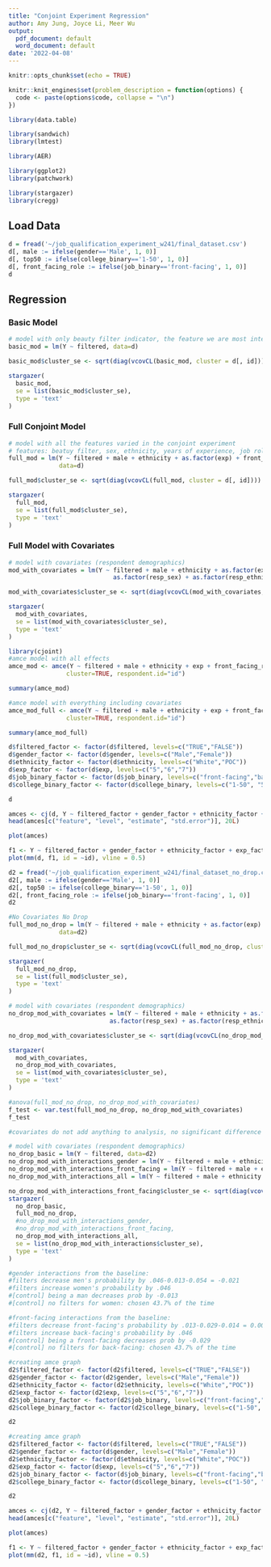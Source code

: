 ```yaml
---
title: "Conjoint Experiment Regression"
author: Amy Jung, Joyce Li, Meer Wu
output:
  pdf_document: default
  word_document: default
date: '2022-04-08'
---
```


```r
knitr::opts_chunk$set(echo = TRUE)

knitr::knit_engines$set(problem_description = function(options) {
  code <- paste(options$code, collapse = "\n")
})
```


```r
library(data.table)

library(sandwich)
library(lmtest)

library(AER) 

library(ggplot2) 
library(patchwork)

library(stargazer)
library(cregg)
```

## Load Data

```r
d = fread('~/job_qualification_experiment_w241/final_dataset.csv')
d[, male := ifelse(gender=='Male', 1, 0)]
d[, top50 := ifelse(college_binary=='1-50', 1, 0)]
d[, front_facing_role := ifelse(job_binary=='front-facing', 1, 0)]
d
```

## Regression

### Basic Model

```r
# model with only beauty filter indicator, the feature we are most interested in investigating
basic_mod = lm(Y ~ filtered, data=d)

basic_mod$cluster_se <- sqrt(diag(vcovCL(basic_mod, cluster = d[, id])))

stargazer(
  basic_mod, 
  se = list(basic_mod$cluster_se), 
  type = 'text'
)
```

### Full Conjoint Model

```r
# model with all the features varied in the conjoint experiment
# features: beatuy filter, sex, ethnicity, years of experience, job role, college prestige
full_mod = lm(Y ~ filtered + male + ethnicity + as.factor(exp) + front_facing_role + top50,
              data=d)

full_mod$cluster_se <- sqrt(diag(vcovCL(full_mod, cluster = d[, id])))

stargazer(
  full_mod, 
  se = list(full_mod$cluster_se), 
  type = 'text'
)
```

### Full Model with Covariates

```r
# model with covariates (respondent demographics)
mod_with_covariates = lm(Y ~ filtered + male + ethnicity + as.factor(exp) + front_facing_role + top50 +
                             as.factor(resp_sex) + as.factor(resp_ethnicity) + as.factor(resp_age) + as.factor(resp_education), data=d)

mod_with_covariates$cluster_se <- sqrt(diag(vcovCL(mod_with_covariates, cluster = d[, id])))

stargazer(
  mod_with_covariates, 
  se = list(mod_with_covariates$cluster_se), 
  type = 'text'
)
```


```r
library(cjoint)
#amce model with all effects
amce_mod <- amce(Y ~ filtered + male + ethnicity + exp + front_facing_role + top50 + resp_sex + resp_ethnicity + resp_age + resp_education, data=d,
                cluster=TRUE, respondent.id="id")
```

```r
summary(amce_mod)
```
```r
#amce model with everything including covariates
amce_mod_full <- amce(Y ~ filtered + male + ethnicity + exp + front_facing_role + top50 + resp_sex + resp_ethnicity + resp_age + resp_education, data=d,
                cluster=TRUE, respondent.id="id")

summary(amce_mod_full)
```


```r
d$filtered_factor <- factor(d$filtered, levels=c("TRUE","FALSE"))
d$gender_factor <- factor(d$gender, levels=c("Male","Female"))
d$ethnicity_factor <- factor(d$ethnicity, levels=c("White","POC"))
d$exp_factor <- factor(d$exp, levels=c("5","6","7"))
d$job_binary_factor <- factor(d$job_binary, levels=c("front-facing","back-facing"))
d$college_binary_factor <- factor(d$college_binary, levels=c("1-50", "50-100"))

d
```


```r
amces <- cj(d, Y ~ filtered_factor + gender_factor + ethnicity_factor + exp_factor + job_binary_factor + college_binary_factor, id = ~id)
head(amces[c("feature", "level", "estimate", "std.error")], 20L)
```

```r
plot(amces)
```




```r
f1 <- Y ~ filtered_factor + gender_factor + ethnicity_factor + exp_factor + job_binary_factor + college_binary_factor
plot(mm(d, f1, id = ~id), vline = 0.5)
```
```r
d2 = fread('~/job_qualification_experiment_w241/final_dataset_no_drop.csv')
d2[, male := ifelse(gender=='Male', 1, 0)]
d2[, top50 := ifelse(college_binary=='1-50', 1, 0)]
d2[, front_facing_role := ifelse(job_binary=='front-facing', 1, 0)]
d2
```


```r
#No Covariates No Drop
full_mod_no_drop = lm(Y ~ filtered + male + ethnicity + as.factor(exp) + front_facing_role + top50,
              data=d2)

full_mod_no_drop$cluster_se <- sqrt(diag(vcovCL(full_mod_no_drop, cluster = d2[, id])))

stargazer(
  full_mod_no_drop, 
  se = list(full_mod$cluster_se), 
  type = 'text'
)
```

```r
# model with covariates (respondent demographics)
no_drop_mod_with_covariates = lm(Y ~ filtered + male + ethnicity + as.factor(exp) + front_facing_role + top50 +
                            as.factor(resp_sex) + as.factor(resp_ethnicity) + as.factor(resp_age) + as.factor(resp_education), data=d2)

no_drop_mod_with_covariates$cluster_se <- sqrt(diag(vcovCL(no_drop_mod_with_covariates, cluster = d2[, id])))

stargazer(
  mod_with_covariates, 
  no_drop_mod_with_covariates,
  se = list(mod_with_covariates$cluster_se), 
  type = 'text'
)
```
```r
#anova(full_mod_no_drop, no_drop_mod_with_covariates)
f_test <- var.test(full_mod_no_drop, no_drop_mod_with_covariates)
f_test

#covariates do not add anything to analysis, no significant difference
```

```r
# model with covariates (respondent demographics)
no_drop_basic = lm(Y ~ filtered, data=d2)
no_drop_mod_with_interactions_gender = lm(Y ~ filtered + male + ethnicity + as.factor(exp) + front_facing_role + top50 + filtered*male, data=d2)
no_drop_mod_with_interactions_front_facing = lm(Y ~ filtered + male + ethnicity + as.factor(exp) + front_facing_role + top50 + filtered*front_facing_role, data=d2)
no_drop_mod_with_interactions_all = lm(Y ~ filtered + male + ethnicity + as.factor(exp) + front_facing_role + top50 + filtered*male + filtered*front_facing_role, data=d2)

no_drop_mod_with_interactions_front_facing$cluster_se <- sqrt(diag(vcovCL(no_drop_mod_with_interactions_front_facing, cluster = d2[, id])))
stargazer(
  no_drop_basic,
  full_mod_no_drop, 
  #no_drop_mod_with_interactions_gender,
  #no_drop_mod_with_interactions_front_facing,
  no_drop_mod_with_interactions_all,
  se = list(no_drop_mod_with_interactions$cluster_se), 
  type = 'text'
)

#gender interactions from the baseline: 
#filters decrease men's probability by .046-0.013-0.054 = -0.021
#filters increase women's probability by .046
#[control] being a man decreases prob by -0.013
#[control] no filters for women: chosen 43.7% of the time 

#front-facing interactions from the baseline: 
#filters decrease front-facing's probability by .013-0.029-0.014 = 0.003
#filters increase back-facing's probability by .046
#[control] being a front-facing decreases prob by -0.029
#[control] no filters for back-facing: chosen 43.7% of the time 
```
```r
#creating amce graph
d2$filtered_factor <- factor(d2$filtered, levels=c("TRUE","FALSE"))
d2$gender_factor <- factor(d2$gender, levels=c("Male","Female"))
d2$ethnicity_factor <- factor(d2$ethnicity, levels=c("White","POC"))
d2$exp_factor <- factor(d2$exp, levels=c("5","6","7"))
d2$job_binary_factor <- factor(d2$job_binary, levels=c("front-facing","back-facing"))
d2$college_binary_factor <- factor(d2$college_binary, levels=c("1-50", "50-100"))

d2
```


```r
#creating amce graph
d2$filtered_factor <- factor(d$filtered, levels=c("TRUE","FALSE"))
d2$gender_factor <- factor(d$gender, levels=c("Male","Female"))
d2$ethnicity_factor <- factor(d$ethnicity, levels=c("White","POC"))
d2$exp_factor <- factor(d$exp, levels=c("5","6","7"))
d2$job_binary_factor <- factor(d$job_binary, levels=c("front-facing","back-facing"))
d2$college_binary_factor <- factor(d$college_binary, levels=c("1-50", "50-100"))

d2
```

```r
amces <- cj(d2, Y ~ filtered_factor + gender_factor + ethnicity_factor + exp_factor + job_binary_factor + college_binary_factor , id = ~id)
head(amces[c("feature", "level", "estimate", "std.error")], 20L)
```

```r
plot(amces)
```

```r
f1 <- Y ~ filtered_factor + gender_factor + ethnicity_factor + exp_factor + job_binary_factor + college_binary_factor
plot(mm(d2, f1, id = ~id), vline = 0.5)
```


